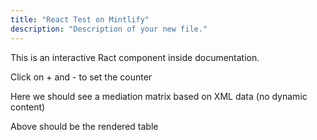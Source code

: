 ```yaml
---
title: "React Test on Mintlify"
description: "Description of your new file."
---
```


This is an interactive Ract component inside documentation.


<Counter />

Click on + and - to set the counter 



Here we should see a mediation matrix based on XML data (no dynamic content) 



<Matrix />


Above should be the rendered table
